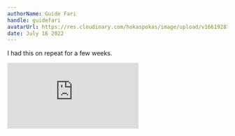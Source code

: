 ```yaml
---
authorName: Guide Fari
handle: guidefari
avatarUrl: https://res.cloudinary.com/hokaspokas/image/upload/v1661928720/bar_shpohc.png
date: July 16 2022
---
```


I had this on repeat for a few weeks.

<iframe
  width={560}
  height={315}
  src="https://www.youtube.com/embed/U3unQz5SepE"
  title="YouTube video player"
  frameBorder={0}
  allow="accelerometer; autoplay; clipboard-write; encrypted-media; gyroscope; picture-in-picture"
  allowFullScreen
/>
